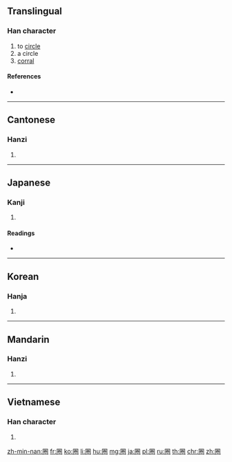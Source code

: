 {{also|圏}}
==Translingual==

===Han character===
{{Han char|rn=31|rad=囗|as=08|sn=11|four=6071<sub>2</sub>|canj=田火手山 (WFQU)|ids=⿴[[囗]][[卷]]}}

# to [[circle]]
# a circle
# [[corral]]

====References====
* {{Han ref|kx=0219.070|dkj=04789|dj=0446.290|hdz=10721.080|uh=5708|ud=22280|bh=B0E9|bd=45289}}

----

==Cantonese==

===Hanzi===
{{yue-hanzi|jyut=|y=gyun6, hyun1}}

# {{defn|lang=yue|sort=囗08}}

----

==Japanese==

===Kanji===
{{ja-kanji|grade=|rs=囗08}}

# {{defn|lang=ja|sort=囗08}}

====Readings====
* {{ja-readings|on=[[けん]] (ken)|kun=[[かこい]] (kakoi)}}

----

==Korean==

===Hanja===
{{ko-hanja|hangeul=권|rv=gwon|mr=kwŏn}}

# {{defn|lang=ko|sort=囗08}}

----

==Mandarin==

===Hanzi===
{{cmn-hanzi|pin=[[quān]] ([[quan1]])|wg=ch'üan<sup>1</sup>}}

# {{defn|lang=cmn|sort=囗08}}

----

==Vietnamese==

===Han character===
{{vi-hantu|[[khuyên]], [[khoen]], [[quyên]], [[quyền]]|rs=囗08}}

# {{defn|lang=vi|sort=囗08}}

[[zh-min-nan:圈]]
[[fr:圈]]
[[ko:圈]]
[[li:圈]]
[[hu:圈]]
[[mg:圈]]
[[ja:圈]]
[[pl:圈]]
[[ru:圈]]
[[th:圈]]
[[chr:圈]]
[[zh:圈]]